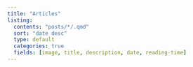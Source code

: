 ```yaml
---
title: "Articles"
listing:
  contents: "posts/*/.qmd"
  sort: "date desc"
  type: default
  categories: true
  fields: [image, title, description, date, reading-time]
---
```

